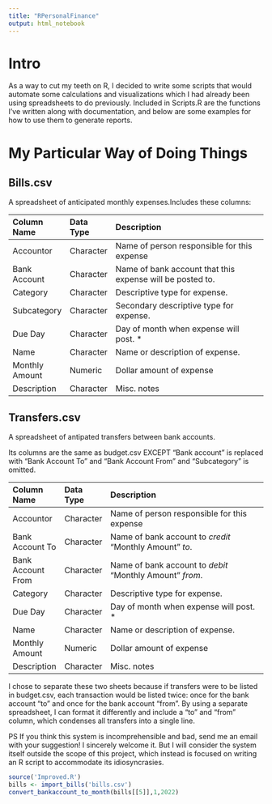 ```yaml
---
title: "RPersonalFinance"
output: html_notebook
---
```


# Intro

As a way to cut my teeth on R, I decided to write some scripts that would automate some calculations and visualizations which I had already been using spreadsheets to do previously. Included in Scripts.R are the functions I've written along with documentation, and below are some examples for how to use them to generate reports. 

# My Particular Way of Doing Things

## Bills.csv

A spreadsheet of anticipated monthly expenses.Includes these columns:

| Column Name    |  Data Type |  Description                                               |
|:---------------|:-----------|:-----------------------------------------------------------|
| Accountor      |  Character |  Name of person responsible for this expense               |
| Bank Account   |  Character |  Name of bank account that this expense will be posted to. |
| Category       |  Character |  Descriptive type for expense.                             |
| Subcategory    |  Character |  Secondary descriptive type for expense.                   |
| Due Day        |  Character |  Day of month when expense will post. \*                   |
| Name           |  Character |  Name or description of expense.                           |
| Monthly Amount |  Numeric   |  Dollar amount of expense                                  |
| Description    |  Character |  Misc. notes                                               |  


## Transfers.csv 

A spreadsheet of antipated transfers between bank accounts. 

Its columns are the same as budget.csv EXCEPT "Bank account" is replaced with "Bank Account To" and "Bank Account From" and "Subcategory" is omitted.

| Column Name       |  Data Type |  Description                                               |
|:------------------|:-----------|:-----------------------------------------------------------|
| Accountor         |  Character |  Name of person responsible for this expense               |
| Bank Account To   |  Character |  Name of bank account to *credit* "Monthly Amount" *to*.   |
| Bank Account From |  Character |  Name of bank account to *debit* "Monthly Amount" *from*.  |
| Category          |  Character |  Descriptive type for expense.                             |
| Due Day           |  Character |  Day of month when expense will post. \*                   |
| Name              |  Character |  Name or description of expense.                           |
| Monthly Amount    |  Numeric   |  Dollar amount of expense                                  |
| Description       |  Character |  Misc. notes                                               |

  
I chose to separate these two sheets because if transfers were to be listed in budget.csv, each transaction would be listed twice: once for the bank account "to" and once for the bank account "from". By using a separate spreadsheet, I can format it differently and include a "to" and "from" column, which condenses all transfers into a single line. 

PS If you think this system is incomprehensible and bad, send me an email with your suggestion! I sincerely welcome it. But I will consider the system itself outside the scope of this project, which instead is focused on writing an R script to accommodate its idiosyncrasies. 


```r

source('Improved.R')
bills <- import_bills('bills.csv')
convert_bankaccount_to_month(bills[[5]],1,2022)

```


